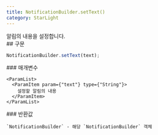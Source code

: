 ```yaml
---
title: NotificationBuilder.setText()
category: StarLight
---
```


<Section>
  알림의 내용을 설정합니다.
</Section>
<Section>
  ## 구문

  ~~~js
  NotificationBuilder.setText(text);
  ~~~

  <Section>
    ### 매개변수

    <ParamList>
      <ParamItem param={"text"} type={"String"}>
        설정할 알림의 내용
      </ParamItem>
    </ParamList>
  </Section>
  <Section>
    ### 반환값

    `NotificationBuilder` - 해당 `NotificationBuilder` 객체
  </Section>
</Section>